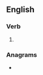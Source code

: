 ==English==

===Verb===
{{head|en|verb form}}

# {{en-past of|reshuffle}}

===Anagrams===
* {{anagrams|en|a=deeffhlrsu|deshuffler}}